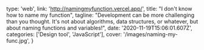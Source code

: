   type: 'web',
  link: 'http://namingmyfunction.vercel.app/',
  title: "I don't know how to name my function",
  tagline:
    "Development can be more challenging than you thought. It's not about algorithms, data structures, or whatever, but about naming functions and variables!",
  date: '2020-11-19T15:06:01.607Z',
  categories: ['Design tool', 'JavaScript'],
  cover: '/images/naming-my-func.jpg',
}
